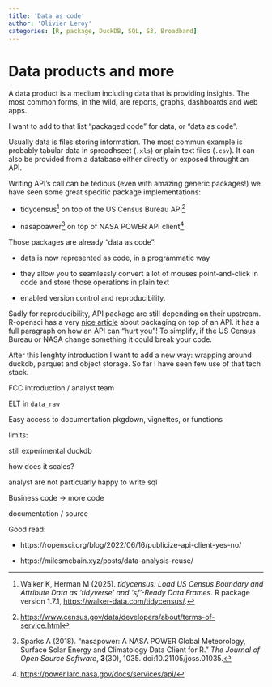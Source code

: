 ```yaml
---
title: 'Data as code'
author: 'Olivier Leroy'
categories: [R, package, DuckDB, SQL, S3, Broadband]
---
```



# Data products and more

A data product is a medium including data that is providing insights. 
The most common forms, in the wild, are reports, graphs, dashboards and web apps. 

I want to add to that list "packaged code" for data, or "data as code". 

Usually data is files storing information. 
The most commun example is probably tabular data in spreadhseet (`.xls`) or plain text files (`.csv`). 
It can also be provided from a database either directly or exposed throught an API. 

Writing API's call can be tedious (even with amazing generic packages!) we have seen some great specific package implementations: 

- tidycensus[^tidycensus] on top of the US Census Bureau API[^censusbureau]

- nasapoawer[^nasapower] on top of NASA POWER API client[^nasapowerapi]


[^tidycensus]: Walker K, Herman M (2025). *tidycensus: Load US Census Boundary and Attribute Data as 'tidyverse' and 'sf'-Ready Data Frames*. R package version 1.7.1, [https://walker-data.com/tidycensus/](https://walker-data.com/tidycensus/). 

[^censusbureau]: [https://www.census.gov/data/developers/about/terms-of-service.html](https://www.census.gov/data/developers/about/terms-of-service.html)

[^nasapower]: Sparks A (2018). “nasapower: A NASA POWER Global Meteorology, Surface Solar Energy and Climatology Data Client for R.” *The Journal of Open Source Software*, **3**(30), 1035. doi:10.21105/joss.01035. 

[^nasapowerapi]: [https://power.larc.nasa.gov/docs/services/api/](https://power.larc.nasa.gov/docs/services/api/)

Those packages are already "data as code": 

- data is now represented as code, in a programmatic way

- they allow you to seamlessly convert a lot of mouses point-and-click in code and store those operations in plain text

- enabled  version control and reproducibility. 

Sadly for reproducibility, API package are still depending on their upstream. 
R-opensci has a very [nice article](https://ropensci.org/blog/2022/06/16/publicize-api-client-yes-no/) about packaging on top of an API.
it has a full paragraph on how an API can "hurt you"!
To simplify, if the US Census Bureau or NASA change something it could break your code. 


After this lenghty introduction I want to add a new way: wrapping around duckdb, parquet and object storage. So far I have seen few use of that tech stack.   

FCC introduction / analyst team 


ELT in `data_raw`

Easy access to documentation pkgdown, vignettes, or functions  


limits:  

still experimental duckdb 

how does it scales? 

analyst are not particuarly happy to write sql 

Business code -> more code 

documentation / source 

Good read: 

- https://ropensci.org/blog/2022/06/16/publicize-api-client-yes-no/

- https://milesmcbain.xyz/posts/data-analysis-reuse/ 




